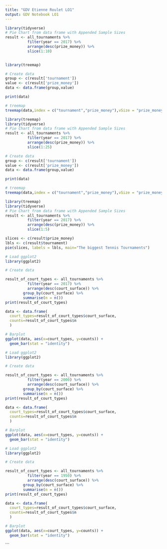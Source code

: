```yaml
---
title: "GDV Etienne Roulet LO1"
output: GDV Notebook LO1
---
```


```r
library(tidyverse)
# Pie Chart from data frame with Appended Sample Sizes
result <- all_tournaments %>% 
          filter(year == 2017) %>% 
          arrange(desc(prize_money)) %>% 
          slice(1:10)
  

```

```r

library(treemap)

# Create data
group <- c(result['tournament'])
value <- c(result['prize_money'])
data <- data.frame(group,value)

print(data) 

# treemap
treemap(data,index = c("tournament","prize_money"),vSize = "prize_money")

```
```r

library(treemap)
library(tidyverse)
# Pie Chart from data frame with Appended Sample Sizes
result <- all_tournaments %>% 
          filter(year == 2017) %>% 
          arrange(desc(prize_money)) %>% 
          slice(1:25)

# Create data
group <- c(result['tournament'])
value <- c(result['prize_money'])
data <- data.frame(group,value)

print(data) 

# treemap
treemap(data,index = c("tournament","prize_money"),vSize = "prize_money")

```

```r

library(treemap)
library(tidyverse)
# Pie Chart from data frame with Appended Sample Sizes
result <- all_tournaments %>% 
          filter(year == 2017) %>% 
          arrange(desc(prize_money)) %>% 
          slice(1:5)

slices <- c(result$prize_money)
lbls <- c(result$tournament)
pie(slices, labels = lbls, main="The biggest Tennis Tournaments")
```
```r
# Load ggplot2
library(ggplot2)

# Create data

result_of_court_types <- all_tournaments %>% 
          filter(year == 2017) %>% 
          arrange(desc(court_surface)) %>%
        group_by(court_surface) %>% 
        summarise(n = n())
print(result_of_court_types)

data <- data.frame(
  court_types=result_of_court_types$court_surface,  
  counts=result_of_court_types$n
  )

# Barplot
ggplot(data, aes(x=court_types, y=counts)) + 
  geom_bar(stat = "identity")

```
```r
# Load ggplot2
library(ggplot2)

# Create data

result_of_court_types <- all_tournaments %>% 
          filter(year == 2000) %>% 
          arrange(desc(court_surface)) %>%
        group_by(court_surface) %>% 
        summarise(n = n())
print(result_of_court_types)

data <- data.frame(
  court_types=result_of_court_types$court_surface,  
  counts=result_of_court_types$n
  )

# Barplot
ggplot(data, aes(x=court_types, y=counts)) + 
  geom_bar(stat = "identity")

```

```r
# Load ggplot2
library(ggplot2)

# Create data

result_of_court_types <- all_tournaments %>% 
          filter(year == 1950) %>% 
          arrange(desc(court_surface)) %>%
        group_by(court_surface) %>% 
        summarise(n = n())
print(result_of_court_types)

data <- data.frame(
  court_types=result_of_court_types$court_surface,  
  counts=result_of_court_types$n
  )

# Barplot
ggplot(data, aes(x=court_types, y=counts)) + 
  geom_bar(stat = "identity")

```
```

